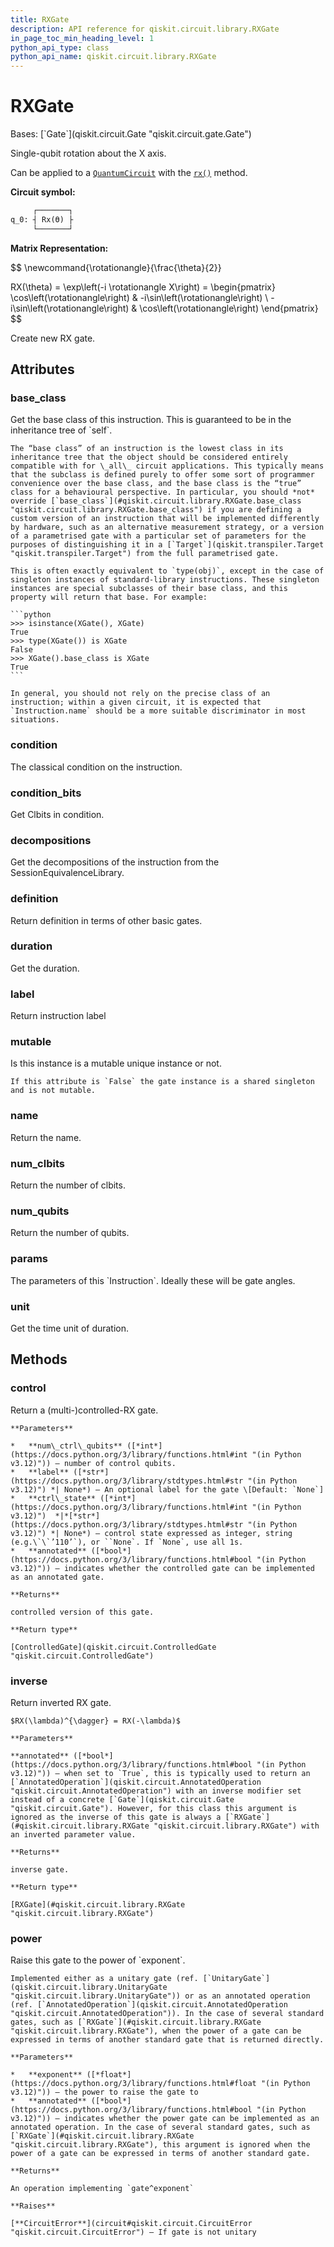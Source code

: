 ```yaml
---
title: RXGate
description: API reference for qiskit.circuit.library.RXGate
in_page_toc_min_heading_level: 1
python_api_type: class
python_api_name: qiskit.circuit.library.RXGate
---
```


# RXGate

<Class id="qiskit.circuit.library.RXGate" isDedicatedPage={true} github="https://github.com/Qiskit/qiskit/tree/stable/1.1/qiskit/circuit/library/standard_gates/rx.py#L26-L138" signature="qiskit.circuit.library.RXGate(theta, label=None, *, duration=None, unit='dt')">
  Bases: [`Gate`](qiskit.circuit.Gate "qiskit.circuit.gate.Gate")

  Single-qubit rotation about the X axis.

  Can be applied to a [`QuantumCircuit`](qiskit.circuit.QuantumCircuit "qiskit.circuit.QuantumCircuit") with the [`rx()`](qiskit.circuit.QuantumCircuit#rx "qiskit.circuit.QuantumCircuit.rx") method.

  **Circuit symbol:**

  ```python
       ┌───────┐
  q_0: ┤ Rx(ϴ) ├
       └───────┘
  ```

  **Matrix Representation:**

$$
\newcommand{\rotationangle}{\frac{\theta}{2}}

RX(\theta) = \exp\left(-i \rotationangle X\right) =
\begin{pmatrix}
\cos\left(\rotationangle\right)   & -i\sin\left(\rotationangle\right) \\
-i\sin\left(\rotationangle\right) & \cos\left(\rotationangle\right)
\end{pmatrix}
$$

  Create new RX gate.

  ## Attributes

  ### base\_class

  <Attribute id="qiskit.circuit.library.RXGate.base_class">
    Get the base class of this instruction. This is guaranteed to be in the inheritance tree of `self`.

    The “base class” of an instruction is the lowest class in its inheritance tree that the object should be considered entirely compatible with for \_all\_ circuit applications. This typically means that the subclass is defined purely to offer some sort of programmer convenience over the base class, and the base class is the “true” class for a behavioural perspective. In particular, you should *not* override [`base_class`](#qiskit.circuit.library.RXGate.base_class "qiskit.circuit.library.RXGate.base_class") if you are defining a custom version of an instruction that will be implemented differently by hardware, such as an alternative measurement strategy, or a version of a parametrised gate with a particular set of parameters for the purposes of distinguishing it in a [`Target`](qiskit.transpiler.Target "qiskit.transpiler.Target") from the full parametrised gate.

    This is often exactly equivalent to `type(obj)`, except in the case of singleton instances of standard-library instructions. These singleton instances are special subclasses of their base class, and this property will return that base. For example:

    ```python
    >>> isinstance(XGate(), XGate)
    True
    >>> type(XGate()) is XGate
    False
    >>> XGate().base_class is XGate
    True
    ```

    In general, you should not rely on the precise class of an instruction; within a given circuit, it is expected that `Instruction.name` should be a more suitable discriminator in most situations.
  </Attribute>

  ### condition

  <Attribute id="qiskit.circuit.library.RXGate.condition">
    The classical condition on the instruction.
  </Attribute>

  ### condition\_bits

  <Attribute id="qiskit.circuit.library.RXGate.condition_bits">
    Get Clbits in condition.
  </Attribute>

  ### decompositions

  <Attribute id="qiskit.circuit.library.RXGate.decompositions">
    Get the decompositions of the instruction from the SessionEquivalenceLibrary.
  </Attribute>

  ### definition

  <Attribute id="qiskit.circuit.library.RXGate.definition">
    Return definition in terms of other basic gates.
  </Attribute>

  ### duration

  <Attribute id="qiskit.circuit.library.RXGate.duration">
    Get the duration.
  </Attribute>

  ### label

  <Attribute id="qiskit.circuit.library.RXGate.label">
    Return instruction label
  </Attribute>

  ### mutable

  <Attribute id="qiskit.circuit.library.RXGate.mutable">
    Is this instance is a mutable unique instance or not.

    If this attribute is `False` the gate instance is a shared singleton and is not mutable.
  </Attribute>

  ### name

  <Attribute id="qiskit.circuit.library.RXGate.name">
    Return the name.
  </Attribute>

  ### num\_clbits

  <Attribute id="qiskit.circuit.library.RXGate.num_clbits">
    Return the number of clbits.
  </Attribute>

  ### num\_qubits

  <Attribute id="qiskit.circuit.library.RXGate.num_qubits">
    Return the number of qubits.
  </Attribute>

  ### params

  <Attribute id="qiskit.circuit.library.RXGate.params">
    The parameters of this `Instruction`. Ideally these will be gate angles.
  </Attribute>

  ### unit

  <Attribute id="qiskit.circuit.library.RXGate.unit">
    Get the time unit of duration.
  </Attribute>

  ## Methods

  ### control

  <Function id="qiskit.circuit.library.RXGate.control" github="https://github.com/Qiskit/qiskit/tree/stable/1.1/qiskit/circuit/library/standard_gates/rx.py#L75-L105" signature="control(num_ctrl_qubits=1, label=None, ctrl_state=None, annotated=False)">
    Return a (multi-)controlled-RX gate.

    **Parameters**

    *   **num\_ctrl\_qubits** ([*int*](https://docs.python.org/3/library/functions.html#int "(in Python v3.12)")) – number of control qubits.
    *   **label** ([*str*](https://docs.python.org/3/library/stdtypes.html#str "(in Python v3.12)") *| None*) – An optional label for the gate \[Default: `None`]
    *   **ctrl\_state** ([*int*](https://docs.python.org/3/library/functions.html#int "(in Python v3.12)")  *|*[*str*](https://docs.python.org/3/library/stdtypes.html#str "(in Python v3.12)") *| None*) – control state expressed as integer, string (e.g.\`\`’110’`), or ``None`. If `None`, use all 1s.
    *   **annotated** ([*bool*](https://docs.python.org/3/library/functions.html#bool "(in Python v3.12)")) – indicates whether the controlled gate can be implemented as an annotated gate.

    **Returns**

    controlled version of this gate.

    **Return type**

    [ControlledGate](qiskit.circuit.ControlledGate "qiskit.circuit.ControlledGate")
  </Function>

  ### inverse

  <Function id="qiskit.circuit.library.RXGate.inverse" github="https://github.com/Qiskit/qiskit/tree/stable/1.1/qiskit/circuit/library/standard_gates/rx.py#L107-L121" signature="inverse(annotated=False)">
    Return inverted RX gate.

    $RX(\lambda)^{\dagger} = RX(-\lambda)$

    **Parameters**

    **annotated** ([*bool*](https://docs.python.org/3/library/functions.html#bool "(in Python v3.12)")) – when set to `True`, this is typically used to return an [`AnnotatedOperation`](qiskit.circuit.AnnotatedOperation "qiskit.circuit.AnnotatedOperation") with an inverse modifier set instead of a concrete [`Gate`](qiskit.circuit.Gate "qiskit.circuit.Gate"). However, for this class this argument is ignored as the inverse of this gate is always a [`RXGate`](#qiskit.circuit.library.RXGate "qiskit.circuit.library.RXGate") with an inverted parameter value.

    **Returns**

    inverse gate.

    **Return type**

    [RXGate](#qiskit.circuit.library.RXGate "qiskit.circuit.library.RXGate")
  </Function>

  ### power

  <Function id="qiskit.circuit.library.RXGate.power" github="https://github.com/Qiskit/qiskit/tree/stable/1.1/qiskit/circuit/library/standard_gates/rx.py#L131-L133" signature="power(exponent, annotated=False)">
    Raise this gate to the power of `exponent`.

    Implemented either as a unitary gate (ref. [`UnitaryGate`](qiskit.circuit.library.UnitaryGate "qiskit.circuit.library.UnitaryGate")) or as an annotated operation (ref. [`AnnotatedOperation`](qiskit.circuit.AnnotatedOperation "qiskit.circuit.AnnotatedOperation")). In the case of several standard gates, such as [`RXGate`](#qiskit.circuit.library.RXGate "qiskit.circuit.library.RXGate"), when the power of a gate can be expressed in terms of another standard gate that is returned directly.

    **Parameters**

    *   **exponent** ([*float*](https://docs.python.org/3/library/functions.html#float "(in Python v3.12)")) – the power to raise the gate to
    *   **annotated** ([*bool*](https://docs.python.org/3/library/functions.html#bool "(in Python v3.12)")) – indicates whether the power gate can be implemented as an annotated operation. In the case of several standard gates, such as [`RXGate`](#qiskit.circuit.library.RXGate "qiskit.circuit.library.RXGate"), this argument is ignored when the power of a gate can be expressed in terms of another standard gate.

    **Returns**

    An operation implementing `gate^exponent`

    **Raises**

    [**CircuitError**](circuit#qiskit.circuit.CircuitError "qiskit.circuit.CircuitError") – If gate is not unitary
  </Function>
</Class>


